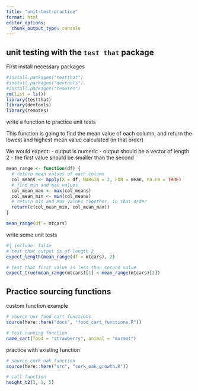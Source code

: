 ```yaml
---
title: "unit-test-practice"
format: html
editor_options: 
  chunk_output_type: console
---
```


## unit testing with the `test that` package

First install necessary packages
```r
#install.packages("testthat")
#install.packages("devtools")
#install.packages("remotes")
rm(list = ls())
library(testthat)
library(devtools)
library(remotes)
```

write a function to practice unit tests

This function is going to find the mean value of each column, and return the lowest and highest mean value calculated (in that order)

We would expect:
- output is numeric
- output should be a vector of length 2
- the first value should be smaller than the second

```r
mean_range <- function(df) {
  # return mean values of each column
  col_means <- apply(X = df, MARGIN = 2, FUN = mean, na.rm = TRUE) 
  # find min and max values
  col_mean_max <- max(col_means)
  col_mean_min <- min(col_means)
  # return min and max values together, in that order
  return(c(col_mean_min, col_mean_max))
}

mean_range(df = mtcars)
```

write some unit tests
```r
#| include: false
# test that output is of length 2
expect_length(mean_range(df = mtcars), 2)

# test that first value is less than second value
expect_true(mean_range(mtcars)[1] < mean_range(mtcars)[2])
```

## Practice sourcing functions

custom function example
```r
# source our food cart functions
source(here::here("docs", "food_cart_functions.R"))

# test running function
name_cart(food = "strawberry", animal = "marmot")
```

practice with existing function
```r
# source cork oak function
source(here::here("src", "cork_oak_growth.R"))

# call function
height_t2(3, 1, 5)
```

